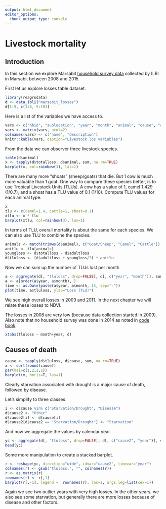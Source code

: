 ```yaml
---
output: html_document
editor_options: 
  chunk_output_type: console
---
```

# Livestock mortality

## Introduction

In this section we explore Marsabit [household survey data](http://data.ilri.org/portal/dataset/ibli-marsabit-r1) collected by ILRI in Marsabit between 2008 and 2015. 

First let us explore losses table dataset.

```r
library(reagrodata)
d <- data_ibli("marsabit_losses")
d[1:5, c(1:6, 9:10)]
```

Here is a list of the variables we have access to.

```r
vars <- c("hhid", "sublocation", "year", "month", "animal", "cause", "cause_other", "where", "totalloss", "adultloss", "unique household ID", "sublocation name", "year of loss event", "month of loss event", "animal species", "cause of loss", "other causes not on list", "at base or satellite camp?", "number of animals lost?", "number of adult animals lost (>= 3 years for cattle/camel, >= 6 months for sheep/goat)")
vars <- matrix(vars, ncol=2)
colnames(vars) <- c("name", "description")
knitr::kable(vars, caption="Livestock los variables")
```

From the data we can observer three livestock species.

```r
table(d$animal)
x <- tapply(d$totalloss, d$animal, sum, na.rm=TRUE)
barplot(x, col=rainbow(3), las=1)
```

There are many more "shoats" (sheep/goats) that die. But 1 cow is much more valuable than 1 goat. One way to compare these species better, is to use Tropical Livestock Units (TLUs). A cow has a value of 1, camel 1.429 (1/0.7), and a shoat has a TLU value of 0.1 (1/10). Compute TLU values for each animal type.

```r
x
tlu <- c(camel=1.4, cattle=1, shoat=0.1)
xtlu <- x * tlu
barplot(xtlu, col=rainbow(3), las=1)
```

In terms of TLU, overall mortality is about the same for each species. We can also use TLU to combine the species. 

```r
animals <- match(trimws(d$animal), c("Goat/Sheep", "Camel", "Cattle"))
anitlu <- tlu[animals]
youngloss <- d$totalloss - d$adultloss
d$tluloss <- (d$adultloss + youngloss/2) * anitlu

```

Now we can sum up the number of TLUs lost per month.

```r
a <- aggregate(d[, "tluloss", drop=FALSE], d[, c("year", "month")], sum, na.rm=TRUE)
a <- a[order(a$year, a$month), ]
time <- as.Date(paste(a$year, a$month, 15, sep="-"))
plot(time, a$tluloss, ylab="Loss (TLU)")
```

We see high overall losses in 2009 and 2011. In the next chapter we will relate these losses to NDVI.

The losses in 2008 are very low (because data collection started in 2009). Also note that no household survey was done in 2014 as noted in [code book](http://data.ilri.org/portal/dataset/ibli-marsabit-r1).

```r
xtabs(tluloss ~ month+year, d)
```


## Causes of death

```r
cause <- tapply(d$tluloss, d$cause, sum, na.rm=TRUE)
x <- sort(round(cause))
par(mai=c(1,2,1,1))
barplot(x, horiz=T, las=1)
```

Clearly starvation associated with drought is a major cause of death, followed by disease.

Let's simplify to three classes. 

```r
i <- d$cause %in% c("Starvation/Drought", "Disease")
d$cause2 <- "Other"
d$cause2[i] <- d$cause[i]
d$cause2[d$cause2 == "Starvation/Drought"] <- "Starvation"
```

And now we aggregate the values by calendar year.

```r
yc <- aggregate(d[, "tluloss", drop=FALSE], d[, c("cause2", "year")], sum, na.rm=TRUE)
head(yc)
```

Some more manipulation to create a stacked barplot.

```r
r <- reshape(yc, direction="wide", idvar="cause2", timevar="year")
colnames(r) <- gsub("tluloss.", "", colnames(r))
r <- as.matrix(r)
rownames(r) <- r[,1]
barplot(r[,-1], legend =  rownames(r), las=2, args.leg=list(cex=1))
```

Again we see two outlier years with very high losses. In the other years, we also see some starvation, but generally there are more losses because of disease and other factors. 

